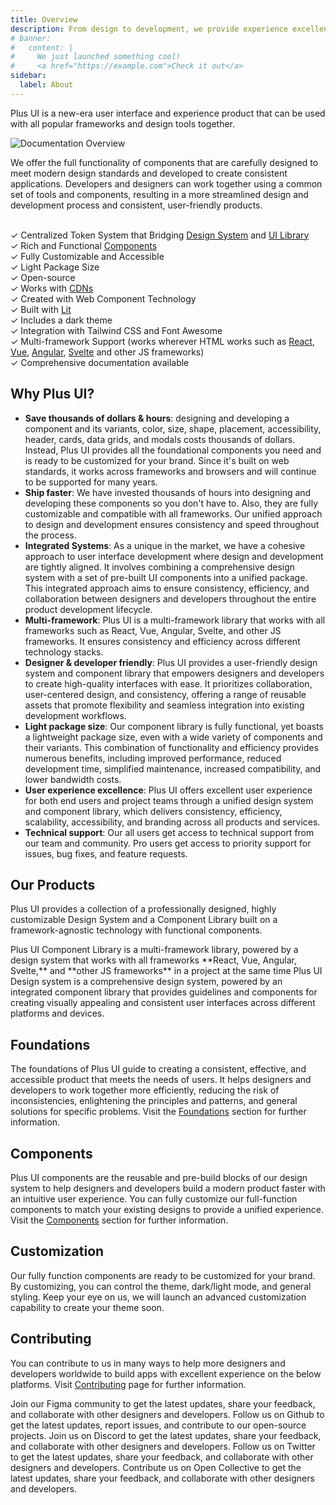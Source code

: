 ```yaml
---
title: Overview
description: From design to development, we provide experience excellence
# banner:
#   content: |
#     We just launched something cool!
#     <a href="https://example.com">Check it out</a>
sidebar:
  label: About
---
```


Plus UI is a new-era user interface and experience product that can be used with all popular frameworks and design tools together.

![Documentation Overview](../../../assets/documentation-overview/hero.png)

We offer the full functionality of components that are carefully designed to meet modern design standards and developed to create consistent applications. Developers and designers can work together using a common set of tools and components, resulting in a more streamlined design and development process and consistent, user-friendly products.


<br /> ✓ Centralized Token System that Bridging [Design System](https://www.figma.com/community/file/1310670219738074447/plus-ui-design-system) and [UI Library](/library/ui-library/overview)
<br /> ✓ Rich and Functional [Components](/library/getting-started/component-list-and-plans)
<br /> ✓ Fully Customizable and Accessible
<br /> ✓ Light Package Size
<br /> ✓ Open-source
<br /> ✓ Works with [CDNs](/library/ui-library/overview)
<br /> ✓ Created with Web Component Technology
<br /> ✓ Built with [Lit](https://lit.dev/)
<br /> ✓ Includes a dark theme
<br /> ✓ Integration with Tailwind CSS and Font Awesome
<br /> ✓ Multi-framework Support (works wherever HTML works such as [React](/library/ui-library/installation/react), [Vue](/library/ui-library/installation/vue), [Angular](/library/ui-library/installation/angular), [Svelte](/library/ui-library/installation/svelte) and other JS frameworks)
<br /> ✓ Comprehensive documentation available

## Why Plus UI?
- **Save thousands of dollars & hours**: designing and developing a component and its variants, color, size, shape, placement, accessibility, header, cards, data grids, and modals costs thousands of dollars. Instead, Plus UI provides all the foundational components you need and is ready to be customized for your brand. Since it's built on web standards, it works across frameworks and browsers and will continue to be supported for many years. 
- **Ship faster**: We have invested thousands of hours into designing and developing these components so you don't have to. Also, they are fully customizable and compatible with all frameworks. Our unified approach to design and development ensures consistency and speed throughout the process.
- **Integrated Systems**: As a unique in the market, we have a cohesive approach to user interface development where design and development are tightly aligned. It involves combining a comprehensive design system with a set of pre-built UI components into a unified package. This integrated approach aims to ensure consistency, efficiency, and collaboration between designers and developers throughout the entire product development lifecycle.
- **Multi-framework**: Plus UI is a multi-framework library that works with all frameworks such as React, Vue, Angular, Svelte, and other JS frameworks. It ensures consistency and efficiency across different technology stacks.
- **Designer & developer friendly**: Plus UI provides a user-friendly design system and component library that empowers designers and developers to create high-quality interfaces with ease. It prioritizes collaboration, user-centered design, and consistency, offering a range of reusable assets that promote flexibility and seamless integration into existing development workflows.
- **Light package size**: Our component library is fully functional, yet boasts a lightweight package size, even with a wide variety of components and their variants. This combination of functionality and efficiency provides numerous benefits, including improved performance, reduced development time, simplified maintenance, increased compatibility, and lower bandwidth costs.
- **User experience excellence**: Plus UI offers excellent user experience for both end users and project teams through a unified design system and component library, which delivers consistency, efficiency, scalability, accessibility, and branding across all products and services.
- **Technical support**: Our all users get access to technical support from our team and community. Pro users get access to priority support for issues, bug fixes, and feature requests.

## Our Products
Plus UI provides a collection of a professionally designed, highly customizable Design System and a Component Library built on a framework-agnostic technology with functional components.

<CardGrid>
  <Card title="UI Library" icon="open-book">
    Plus UI Component Library is a multi-framework library, powered by a design system that works with all frameworks **React, Vue, Angular, Svelte,** and **other JS frameworks** in a project at the same time
  </Card>
  <Card title="Design System" icon="information">
    Plus UI Design system is a comprehensive design system, powered by an integrated component library that provides guidelines and components for creating visually appealing and consistent user interfaces across different platforms and devices.
  </Card>
</CardGrid>

## Foundations
The foundations of Plus UI guide to creating a consistent, effective, and accessible product that meets the needs of users. It helps designers and developers to work together more efficiently, reducing the risk of inconsistencies, enlightening the principles and patterns, and general solutions for specific problems. Visit the [Foundations](/library/foundation/overview) section for further information.

## Components
Plus UI components are the reusable and pre-build blocks of our design system to help designers and developers build a modern product faster with an intuitive user experience. You can fully customize our full-function components to match your existing designs to provide a unified experience. Visit the [Components](/library/components/overview) section for further information.

## Customization
Our fully function components are ready to be customized for your brand. By customizing, you can control the theme, dark/light mode, and general styling. Keep your eye on us, we will launch an advanced customization capability to create your theme soon.

##  Contributing
You can contribute to us in many ways to help more designers and developers worldwide to build apps with excellent experience on the below platforms. Visit [Contributing](/library/getting-started/contributing) page for further information.

<CardGrid>
  <Card title="Join our Figma Community" icon="heart" href="https://www.figma.com/@plusui">
    Join our Figma community to get the latest updates, share your feedback, and collaborate with other designers and developers.
  </Card>
  <Card title="Follow us on Github" icon="github" href="https://github.com/plus-ui">
    Follow us on Github to get the latest updates, report issues, and contribute to our open-source projects.
  </Card>
  <Card title="Join us on Discord" icon="discord" href="https://discord.gg/QhXfSnze">
    Join us on Discord to get the latest updates, share your feedback, and collaborate with other designers and developers.
  </Card>
  <Card title="Follow us on Twitter" icon="twitter" href="https://twitter.com/PlusUI_Official">
    Follow us on Twitter to get the latest updates, share your feedback, and collaborate with other designers and developers.
  </Card>
  <Card title="Contribute us on Open Collective" icon="openCollective" href="https://opencollective.com/plus-ui">
    Contribute us on Open Collective to get the latest updates, share your feedback, and collaborate with other designers and developers.
  </Card>
</CardGrid>